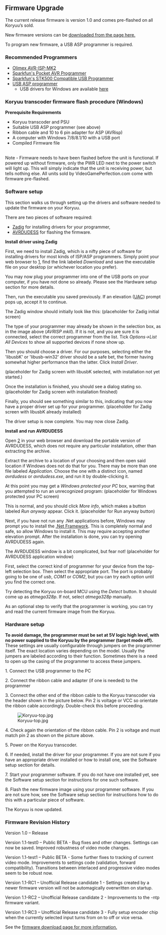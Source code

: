 == Firmware Upgrade ==

The current release firmware is version 1.0 and comes pre-flashed on all Koryuu’s sold.

New firmware versions can be [https://github.com/megari/koryuu-fw/releases downloaded from the page here.]

To program new firmware, a USB ASP programmer is required.

=== Recommended Programmers ===

* [https://www.olimex.com/Products/AVR/Programmers/AVR-ISP-MK2/open-source-hardware Olimex AVR-ISP-MK2]
* [https://www.sparkfun.com/products/9825 Sparkfun's Pocket AVR Programmer]
* [https://www.sparkfun.com/products/8702 Sparkfun's STK500 Compatible USB Programmer]
* [https://www.fischl.de/usbasp/ USB ASP programmer]
** USB drivers for Windows are available [https://protostack.com.au/download/USBasp-win-driver-x86-x64-v3.0.7.zip here]

=== Koryuu transcoder firmware flash procedure (Windows) ===

'''Prerequisite Requirements'''

* Koryuu transcoder and PSU
* Suitable USB ASP programmer (see above)
* Ribbon cable and 10 to 6 pin adapter for ASP (AVRisp)
* A computer with Windows 7/8/8.1/10 with a USB port
* Compiled Firmware file
<br>
Note - Firmware needs to have been flashed before the unit is functional. If powered up without firmware, only the PWR LED next to the power switch will light up. This will simply indicate that the unit is receiving power, but tells nothing else. All units sold by VideoGamePerfection.com come with firmware pre-flashed.

=== Software setup ===

This section walks us through setting up the drivers and software needed to update the firmware on your Koryuu.

There are two pieces of software required:
* [https://zadig.akeo.ie/ Zadig] for installing drivers for your programmer,
* [https://blog.zakkemble.net/avrdudess-a-gui-for-avrdude/ AVRDUDESS] for flashing the firmware.

''' Install driver using Zadig '''

First, we need to install Zadig, which is a nifty piece of software for installing drivers for most kinds of ISP/ASP programmers. Simply point your web browser to [https://zadig.akeo.ie/], find the link labeled ''Download'' and save the executable file on your desktop (or whichever location you prefer).

You may now plug your programmer into one of the USB ports on your computer, if you have not done so already. Please see the Hardware setup section for more details.

Then, run the executable you saved previously. If an elevation ([https://en.wikipedia.org/wiki/User_Account_Control UAC]) prompt pops up, accept it to continue.

The Zadig window should initially look like this:
(placeholder for Zadig initial screen)

The type of your programmer may already be shown in the selection box, as in the image above (''AVRISP mkII''). If it is not, and you are sure it is connected, select the correct programmer from the list. Tick ''Options->List All Devices'' to show all supported devices if none show up.

Then you should choose a driver. For our purposes, selecting either the 'libusbK' or 'libusb-win32' driver should be a safe bet, the former having somewhat higher performance than the latter. Click ''Install Driver''.

(placeholder for Zadig screen with libusbK selected, with installation not yet started.)

Once the installation is finished, you should see a dialog stating so.
(placeholder for Zadig screen with installation finished)

Finally, you should see something similar to this, indicating that you now have a proper driver set up for your programmer.
(placeholder for Zadig screen with libusbK already installed)

The driver setup is now complete. You may now close Zadig.

''' Install and run AVRDUDESS '''

Open [https://blog.zakkemble.net/avrdudess-a-gui-for-avrdude/] in your web browser and download the portable version of AVRDUDESS, which does not require any particular installation, other than extracting the archive.

Extract the archive to a location of your choosing and then open said location if Windows does not do that for you. There may be more than one file labeled ''Application''. Choose the one with a distinct icon, named ''avrdudess'' or ''avrdudess.exe'', and run it by double-clicking it.

At this point you may get a ''Windows protected your PC'' box, warning that you attempted to run an unrecognized program:
(placeholder for Windows protected your PC screen)

This is normal, and you should click ''More info'', which makes a button labeled ''Run anyway'' appear. Click it.
(placeholder for Run anyway button)

Next, if you have not run any .Net applications before, Windows may prompt you to install the [https://en.wikipedia.org/wiki/.NET_Framework .Net Framework]. This is completely normal and safe, so allow Windows to install it. This may require accepting another elevation prompt. After the installation is done, you can try opening AVRDUDESS again.

The AVRDUDESS window is a bit complicated, but fear not!
(placeholder for AVRDUDESS application window)

First, select the correct kind of programmer for your device from the top-left selection box. Then select the appropriate port. The port is probably going to be one of ''usb'', ''COM1'' or ''COM2'', but you can try each option until you find the correct one.

Try detecting the Koryuu on-board MCU using the ''Detect'' button. It should come up as ''atmega328p''. If not, select ''atmega328p'' manually.

As an optional step to verify that the programmer is working, you can try and read the current firmware image from the Koryuu.

=== Hardware setup ===

'''To avoid damage, the programmer must be set at 5V logic high level, with no power supplied to the Koryuu by the programmer (target mode off).''' These settings are usually configurable through jumpers on the programmer itself. The exact location varies depending on the model. Usually the jumpers are labeled according to their function. Sometimes there is a need to open up the casing of the programmer to access these jumpers.

1. Connect the USB programmer to the PC

2. Connect the ribbon cable and adapter (if one is needed) to the programmer

3. Connect the other end of the ribbon cable to the Koryuu transcoder via the header shown in the picture below. Pin 2 is voltage or VCC so orientate the ribbon cable accordingly. Double-check this before proceeding.

[[File:Koryuu-top.jpg]]

4. Check again the orientation of the ribbon cable. Pin 2 is voltage and must match pin 2 as shown on the picture above.

5. Power on the Koryuu transcoder.

6. If needed, install the driver for your programmer. If you are not sure if you have an appropriate driver installed or how to install one, see the Software setup section for details.

7. Start your programmer software. If you do not have one installed yet, see the Software setup section for instructions for one such software.

8. Flash the new firmware image using your programmer software. If you are not sure how, see the Software setup section for instructions how to do this with a particular piece of software.

The Koryuu is now updated.

=== Firmware Revision History ===

Version 1.0 – Release

Version 1.1-test0 – Public BETA - Bug fixes and other changes. Settings can now be saved. Improved robustness of video mode changes.

Version 1.1-test1 – Public BETA - Some further fixes to tracking of current video mode. Improvements to settings code (validation, forward compatibility). Transitions between interlaced and progressive video modes seem to be robust now.

Version 1.1-RC1 – Unofficial Release candidate 1 - Settings created by a newer firmware version will not be automagically overwritten on startup.

Version 1.1-RC2 – Unofficial Release candidate 2 - Improvements to the -ntp firmware variant.

Version 1.1-RC3 – Unofficial Release candidate 3 - Fully setup encoder chip when the currently selected input turns from on to off or vice versa.

See the [https://github.com/megari/koryuu-fw/releases firmware download page for more information.]
